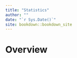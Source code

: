 ```yaml
--- 
title: "Statistics"
author: ""
date: "`r Sys.Date()`"
site: bookdown::bookdown_site
---
```


# Overview

